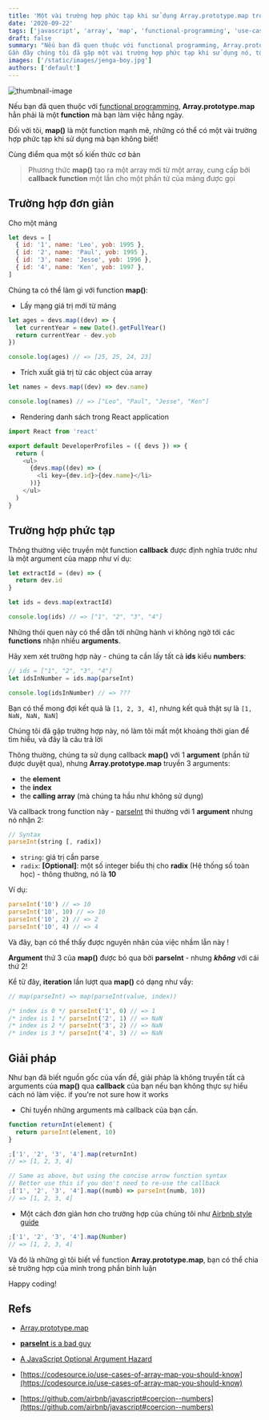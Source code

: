 ```yaml
---
title: 'Một vài trường hợp phức tạp khi sử dụng Array.prototype.map trong JS'
date: '2020-09-22'
tags: ['javascript', 'array', 'map', 'functional-programming', 'use-cases']
draft: false
summary: "Nếu bạn đã quen thuộc với functional programming, Array.prototype.map phải là một function mà bạn làm việc với nó hằng ngày.
Gần đây chúng tôi đã gặp một vài trường hợp phức tạp khi sử dụng nó, tôi phải mất một khoảng thời gian để tìm hiểu tại sao, và đây là câu trả lời, ..."
images: ['/static/images/jenga-boy.jpg']
authors: ['default']
---
```



![thumbnail-image](/static/images/jenga-boy.jpg)
<UnsplashPhotoInfo photoURL="https://unsplash.com/photos/geNNFqfvw48" author="Michał Parzuchowski" />

Nếu bạn đã quen thuộc với [functional programming](https://en.wikipedia.org/wiki/Functional_programming), 
**Array.prototype.map** hẳn phải là một **function** mà bạn làm việc hằng ngày.

Đối với tôi, **map()** là một function mạnh mẽ, những có thể có một vài trường hợp phức tạp khi sử dụng mà bạn không biết!

Cùng điểm qua một số kiến thức cơ bản

> Phương thức **map()** tạo ra một array mới từ một array, cung cấp bởi **callback function** một lần cho một phần tử của mảng được gọi

## Trường hợp đơn giản

Cho một mảng

```js
let devs = [
  { id: '1', name: 'Leo', yob: 1995 },
  { id: '2', name: 'Paul', yob: 1995 },
  { id: '3', name: 'Jesse', yob: 1996 },
  { id: '4', name: 'Ken', yob: 1997 },
]
```

Chúng ta có thể làm gì với function **map()**:

- Lấy mạng giá trị mới từ mảng

```js
let ages = devs.map((dev) => {
  let currentYear = new Date().getFullYear()
  return currentYear - dev.yob
})

console.log(ages) // => [25, 25, 24, 23]
```

- Trích xuất giá trị từ các object của array

```js
let names = devs.map((dev) => dev.name)

console.log(names) // => ["Leo", "Paul", "Jesse", "Ken"]
```

- Rendering danh sách trong React application

```js
import React from 'react'

export default DeveloperProfiles = ({ devs }) => {
  return (
    <ul>
      {devs.map((dev) => (
        <li key={dev.id}>{dev.name}</li>
      ))}
    </ul>
  )
}
```

## Trường hợp phức tạp

Thông thường việc truyền một function **callback** được định nghĩa trước như là một argument của mapp như ví dụ:

```js
let extractId = (dev) => {
  return dev.id
}

let ids = devs.map(extractId)

console.log(ids) // => ["1", "2", "3", "4"]
```
Những thói quen này có thể dẫn tới những hành vi không ngờ tới các **functions** nhận nhiều **arguments**.

Hãy xem xét trường hợp này - chúng ta cần lấy tất cả **ids** kiểu **numbers**:

```js
// ids = ["1", "2", "3", "4"]
let idsInNumber = ids.map(parseInt)

console.log(idsInNumber) // => ???
```

Bạn có thể mong đợi kết quả là `[1, 2, 3, 4]`, nhưng kết quả thật sự là `[1, NaN, NaN, NaN]` <Twemoji emoji="astonished-face" />

Chúng tôi đã gặp trường hợp này, nó làm tôi mất một khoảng thời gian để tìm hiểu, và đây là câu trả lời

Thông thường, chúng ta sử dụng callback **map()** với 1 **argument** (phần tử được duyệt qua), nhưng **Array.prototype.map** truyền 3 arguments:

- the **element**
- the **index**
- the **calling array** (mà chúng ta hầu như không sử dụng)

Và callback trong function này - [parseInt](https://developer.mozilla.org/en-US/docs/Web/JavaScript/Reference/Global_Objects/parseInt) 
thì thường với 1 **argument** nhưng nó nhận 2:

```js
// Syntax
parseInt(string [, radix])
```

- `string`: giá trị cần parse
- `radix`: **[Optional]**: một số integer biểu thị cho **radix** (Hệ thống số toàn học) - thông thường, nó là **10**

Ví dụ:

```js
parseInt('10') // => 10
parseInt('10', 10) // => 10
parseInt('10', 2) // => 2
parseInt('10', 4) // => 4
```

Và đây, bạn có thể thấy được nguyên nhân của việc nhầm lẫn này <Twemoji emoji="eyes" />!

**Argument** thứ 3 của **map()** được bỏ qua bởi **parseInt** - nhưng **_không_** với cái thứ 2!

Kể từ đây, **iteration** lần lượt qua **map()** có dạng như vầy:

```js
// map(parseInt) => map(parseInt(value, index))

/* index is 0 */ parseInt('1', 0) // => 1
/* index is 1 */ parseInt('2', 1) // => NaN
/* index is 2 */ parseInt('3', 2) // => NaN
/* index is 3 */ parseInt('4', 3) // => NaN
```

## Giải pháp

Như bạn đã biết nguồn gốc của vấn đề, giải phảp là không truyền tất cả arguments của **map()** qua **callback** của bạn
nếu bạn không thực sự hiểu cách nó làm việc.
if you're not sure how it works

- Chỉ tuyền những arguments mà callback của bạn cần.

```js
function returnInt(element) {
  return parseInt(element, 10)
}

;['1', '2', '3', '4'].map(returnInt)
// => [1, 2, 3, 4]

// Same as above, but using the concise arrow function syntax
// Better use this if you don't need to re-use the callback
;['1', '2', '3', '4'].map((numb) => parseInt(numb, 10))
// => [1, 2, 3, 4]
```

- Một cách đơn giản hơn cho trường hợp của chúng tôi như [Airbnb style guide](https://github.com/airbnb/javascript#coercion--numbers)

```js
;['1', '2', '3', '4'].map(Number)
// => [1, 2, 3, 4]
```

Và đó là những gì tôi biết về function **Array.prototype.map**, 
bạn có thể chia sẻ trường hợp của mình trong phần bình luận <Twemoji emoji="backhand-index-pointing-down" />

Happy coding!

## Refs

- [Array.prototype.map](https://developer.mozilla.org/en-US/docs/Web/JavaScript/Reference/Global_Objects/Array/map)

- [**parseInt** is a bad guy](https://github.com/denysdovhan/wtfjs#parseint-is-a-bad-guy)

- [A JavaScript Optional Argument Hazard](http://www.wirfs-brock.com/allen/posts/166)

- [https://codesource.io/use-cases-of-array-map-you-should-know](https://codesource.io/use-cases-of-array-map-you-should-know)

- [https://github.com/airbnb/javascript#coercion--numbers](https://github.com/airbnb/javascript#coercion--numbers)
